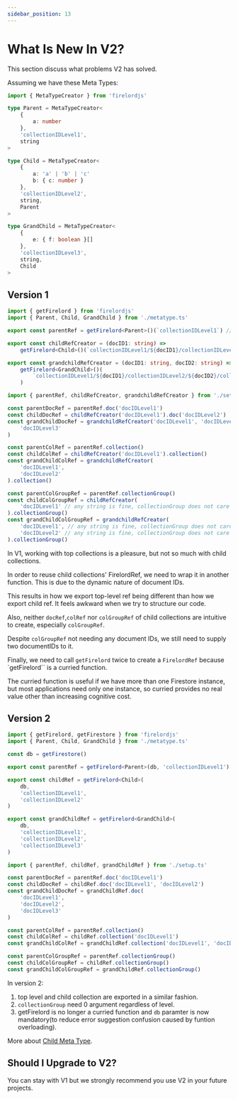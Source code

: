 ```yaml
---
sidebar_position: 13
---
```


# What Is New In V2?

This section discuss what problems V2 has solved.

Assuming we have these Meta Types:

```ts title='metaType.ts'
import { MetaTypeCreator } from 'firelordjs'

type Parent = MetaTypeCreator<
	{
		a: number
	},
	'collectionIDLevel1',
	string
>

type Child = MetaTypeCreator<
	{
		a: 'a' | 'b' | 'c'
		b: { c: number }
	},
	'collectionIDLevel2',
	string,
	Parent
>

type GrandChild = MetaTypeCreator<
	{
		e: { f: boolean }[]
	},
	'collectionIDLevel3',
	string,
	Child
>
```

## Version 1

```ts title='setup.ts'
import { getFirelord } from 'firelordjs'
import { Parent, Child, GrandChild } from './metatype.ts'

export const parentRef = getFirelord<Parent>()(`collectionIDLevel1`) // don't need to wrap it in a function

export const childRefCreator = (docID1: string) =>
	getFirelord<Child>()(`collectionIDLevel1/${docID1}/collectionIDLevel2`) // need to wrap it in a function

export const grandchildRefCreator = (docID1: string, docID2: string) =>
	getFirelord<GrandChild>()(
		`collectionIDLevel1/${docID1}/collectionIDLevel2/${docID2}/collectionIDLevel3` // need to wrap it in a function
	)
```

```ts title='implementation.ts'
import { parentRef, childRefCreator, grandchildRefCreator } from './setup.ts'

const parentDocRef = parentRef.doc('docIDLevel1')
const childDocRef = childRefCreator('docIDLevel1').doc('docIDLevel2')
const grandChildDocRef = grandchildRefCreator('docIDLevel1', 'docIDLevel2').doc(
	'docIDLevel3'
)

const parentColRef = parentRef.collection()
const childColRef = childRefCreator('docIDLevel1').collection()
const grandChildColRef = grandchildRefCreator(
	'docIDLevel1',
	'docIDLevel2'
).collection()

const parentColGroupRef = parentRef.collectionGroup()
const childColGroupRef = childRefCreator(
	'docIDLevel1' // any string is fine, collectionGroup does not care about document ID
).collectionGroup()
const grandChildColGroupRef = grandchildRefCreator(
	'docIDLevel1', // any string is fine, collectionGroup does not care about document ID
	'docIDLevel2' // any string is fine, collectionGroup does not care about document ID
).collectionGroup()
```

In V1, working with top collections is a pleasure, but not so much with child collections.

In order to reuse child collections' FirelordRef, we need to wrap it in another function. This is due to the dynamic nature of document IDs.

This results in how we export top-level ref being different than how we export child ref. It feels awkward when we try to structure our code.

Also, neither `docRef`,`colRef` nor `colGroupRef` of child collections are intuitive to create, especially `colGroupRef`.

Despite `colGroupRef` not needing any document IDs, we still need to supply two documentIDs to it.

Finally, we need to call `getFirelord` twice to create a `FirelordRef` because `getFirelord`` is a curried function.

The curried function is useful if we have more than one Firestore instance, but most applications need only one instance, so curried provides no real value other than increasing cognitive cost.

## Version 2

```ts title='setup.ts'
import { getFirelord, getFirestore } from 'firelordjs'
import { Parent, Child, GrandChild } from './metatype.ts'

const db = getFirestore()

export const parentRef = getFirelord<Parent>(db, 'collectionIDLevel1')

export const childRef = getFirelord<Child>(
	db,
	'collectionIDLevel1',
	'collectionIDLevel2'
)

export const grandChildRef = getFirelord<GrandChild>(
	db,
	'collectionIDLevel1',
	'collectionIDLevel2',
	'collectionIDLevel3'
)
```

```ts title='implementation.ts'
import { parentRef, childRef, grandChildRef } from './setup.ts'

const parentDocRef = parentRef.doc('docIDLevel1')
const childDocRef = childRef.doc('docIDLevel1', 'docIDLevel2')
const grandChildDocRef = grandChildRef.doc(
	'docIDLevel1',
	'docIDLevel2',
	'docIDLevel3'
)

const parentColRef = parentRef.collection()
const childColRef = childRef.collection('docIDLevel1')
const grandChildColRef = grandChildRef.collection('docIDLevel1', 'docIDLevel2')

const parentColGroupRef = parentRef.collectionGroup()
const childColGroupRef = childRef.collectionGroup()
const grandChildColGroupRef = grandChildRef.collectionGroup()
```

In version 2:

1. top level and child collection are exported in a similar fashion.
2. `collectionGroup` need 0 argument regardless of level.
3. getFirelord is no longer a curried function and `db` paramter is now mandatory(to reduce error suggestion confusion caused by funtion overloading).

More about [Child Meta Type](/guides/child_metatype).

## Should I Upgrade to V2?

You can stay with V1 but we strongly recommend you use V2 in your future projects.
